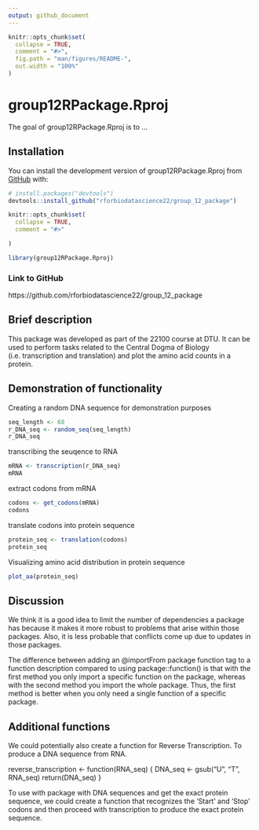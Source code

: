 ```yaml
---
output: github_document
---
```


<!-- README.md is generated from README.Rmd. Please edit that file -->

```r
knitr::opts_chunk$set(
  collapse = TRUE,
  comment = "#>",
  fig.path = "man/figures/README-",
  out.width = "100%"
)
```

# group12RPackage.Rproj

<!-- badges: start -->
<!-- badges: end -->

The goal of group12RPackage.Rproj is to ...

## Installation

You can install the development version of group12RPackage.Rproj from [GitHub](https://github.com/) with:

``` r
# install.packages("devtools")
devtools::install_github("rforbiodatascience22/group_12_package")
```

```r
knitr::opts_chunk$set(
  collapse = TRUE,
  comment = "#>"

)
```

```r
library(group12RPackage.Rproj)
```

### Link to GitHub

https://github.com/rforbiodatascience22/group_12_package

## Brief description

This package was developed as part of the 22100 course at DTU. It can be used to perform tasks related to the Central Dogma of Biology (i.e. transcription and translation) and plot the amino acid counts in a protein. 

## Demonstration of functionality

Creating a random DNA sequence for demonstration purposes
```r
seq_length <- 60
r_DNA_seq <- random_seq(seq_length)
r_DNA_seq
```

transcribing the seuqence to RNA 
```r
mRNA <- transcription(r_DNA_seq)
mRNA
```
extract codons from mRNA
```r
codons <- get_codons(mRNA)
codons
```
translate codons into protein sequence
```r
protein_seq <- translation(codons)
protein_seq
```
Visualizing amino acid distribution in protein sequence
```r
plot_aa(protein_seq)
```

## Discussion

We think it is a good idea to limit the number of dependencies a package has because it makes it more robust to problems that arise within those packages. Also, it is less probable that conflicts come up due to updates in those packages.

The difference between adding an @importFrom package function tag to a function description compared to using package::function() is that with the first method you only import a specific function on the package, whereas with the second method you import the whole package. Thus, the first method is better when you only need a single function of a specific package.


## Additional functions 

We could potentially also create a function for Reverse Transcription. To produce a DNA sequence from RNA. 

reverse_transcription <- function(RNA_seq) {
DNA_seq <- gsub(“U”, “T”, RNA_seq) 
return(DNA_seq)
}

To use with package with DNA sequences and get the exact protein sequence, we could create a function that recognizes the 'Start' and 'Stop' codons and then proceed with transcription to produce the exact protein sequence. 
